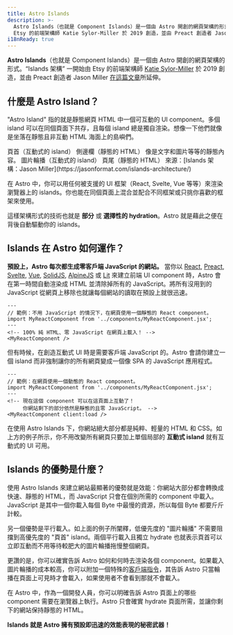 ```yaml
---
title: Astro Islands
description: >-
  Astro Islands（也就是 Component Islands）是一個由 Astro 開創的網頁架構的形式。“Islands 架構” 一開始由
  Etsy 的前端架構師 Katie Sylor-Miller 於 2019 創造，並由 Preact 創造者 Jason Miller 所延伸。
i18nReady: true
---
```




**Astro Islands**（也就是 Component Islands）是一個由 Astro 開創的網頁架構的形式。“Islands 架構” 一開始由 Etsy 的前端架構師 [Katie Sylor-Miller](https://twitter.com/ksylor) 於 2019 創造，並由 Preact 創造者 Jason Miller [在這篇文章](https://jasonformat.com/islands-architecture/)所延伸。


## 什麼是 Astro Island？

"Astro Island" 指的就是靜態網頁 HTML 中一個可互動的 UI component。多個 island 可以在同個頁面下共存，且每個 island 總是獨自渲染。想像一下他們就像是坐落在靜態且非互動 HTML 海面上的島嶼們。

<IslandsDiagram>
    <Fragment slot="headerApp">頁首（互動式的 island）</Fragment>
    <Fragment slot="sidebarApp">側邊欄（靜態的 HTML）</Fragment>
    <Fragment slot="main">
        像是文字和圖片等等的靜態內容。
    </Fragment>
    <Fragment slot="carouselApp">圖片輪播（互動式的 island）</Fragment>
    <Fragment slot="footer">頁尾（靜態的 HTML）</Fragment>
    <Fragment slot="source">來源：[Islands 架構：Jason Miller](https://jasonformat.com/islands-architecture/)</Fragment>
</IslandsDiagram>

在 Astro 中，你可以用任何被支援的 UI 框架（React, Svelte, Vue 等等）來渲染瀏覽器上的 islands。你也能在同個頁面上混合並配合不同框架或只挑你喜歡的框架來使用。

這樣架構形式的技術也就是 **部分** 或 **選擇性的 hydration**。Astro 就是藉此之便在背後自動驅動你的 islands。

## Islands 在 Astro 如何運作？

**預設上，Astro 每次都生成零客戶端 JavaScript 的網站。** 當你以  [React](https://react.dev/), [Preact](https://preactjs.com/), [Svelte](https://svelte.dev/), [Vue](https://vuejs.org/), [SolidJS](https://www.solidjs.com/), [AlpineJS](https://alpinejs.dev/) 或 [Lit](https://lit.dev/) 來建立前端 UI component 時，Astro 會在第一時間自動渲染成 HTML 並清除掉所有的 JavaScript。將所有沒用到的 JavaScript 從網頁上移除也就讓每個網站的讀取在預設上就很迅速。

```astro title="src/pages/index.astro"
---
// 範例：不用 JavaScript 的情況下，在網頁使用一個靜態的 React component。
import MyReactComponent from '../components/MyReactComponent.jsx';
---
<!-- 100% 純 HTML、零 JavaScript 在網頁上載入！ -->
<MyReactComponent />
```

但有時候，在創造互動式 UI 時是需要客戶端 JavaScript 的。Astro 會請你建立一個 island 而非強制讓你的所有網頁變成一個像 SPA 的 JavaScript 應用程式。

```astro title="src/pages/index.astro" ins="client:load"
---
// 範例：在網頁使用一個動態的 React component。
import MyReactComponent from '../components/MyReactComponent.jsx';
---
<!-- 現在這個 component 可以在這頁面上互動了！ 
     你網站剩下的部分依然是靜態的且零 JavaScript。 -->
<MyReactComponent client:load />
```

在使用 Astro Islands 下，你網站絕大部分都是純粹、輕量的 HTML 和 CSS。如上方的例子所示，你不用改變所有網頁只要加上單個局部的 **互動式 island** 就有互動式的 UI 可用。

## Islands 的優勢是什麼？

使用 Astro Islands 來建立網站最顯著的優勢就是效能：你網站大部分都會轉換成快速、靜態的 HTML，而 JavaScript 只會在個別所需的 component 中載入。JavaScript 是其中一個你載入每個 Byte 中最慢的資源，所以每個 Byte 都要斤斤計較。

另一個優勢是平行載入。如上面的例子所闡釋，低優先度的 "圖片輪播" 不需要阻擋到高優先度的 "頁首" island。兩個平行載入且獨立 hydrate 也就表示頁首可以立即互動而不用等待較肥大的圖片輪播拖慢整個網頁。

更讚的是，你可以確實告訴 Astro 如何和何時去渲染各個 component。如果載入圖片輪播的成本較高，你可以附加一個特殊的[客戶端指令](/zh-tw/reference/directives-reference/#client-directives)，其告訴 Astro 只當輪播在頁面上可見時才會載入，如果使用者不會看到那就不會載入。

在 Astro 中，作為一個開發人員，你可以明確告訴 Astro 頁面上的哪些 component 需要在瀏覽器上執行。Astro 只會確實 hydrate 頁面所需，並讓你剩下的網站保持靜態的 HTML。

**Islands 就是 Astro 擁有預設即迅速的效能表現的秘密武器！**
